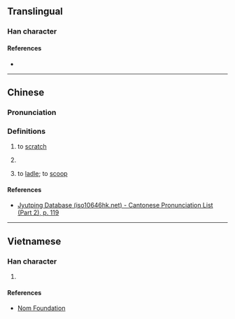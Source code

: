 {{also|㧟}}
{{character info}}
==Translingual==

===Han character===
{{Han char|rn=64|rad=手|as=13|sn=16|four=|canj=QSEG,XQSEG|ids=⿰扌匯}}

====References====
* {{Han ref|kx=0458.320|dkj=12823|dj=0807.190|hdz=31967.090|uh=64D3|ud=25811}}

----

==Chinese==
{{zh-forms|s=㧟}}

===Pronunciation===
{{zh-pron
|m=kuǎi
|c=kwaai5
|mc=y
|oc=y
|cat=v
}}

===Definitions===
{{zh-hanzi}}

# {{lb|zh|dialectal}} to [[scratch]]
#: {{zh-x|擓 癢癢{yang}|to '''scratch''' an inch}}
# {{lb|zh|dialectal}} {{zh-synonym|挎|to [[carry]] on the [[arm]]}}
# {{lb|zh|dialectal}} to [[ladle]]; to [[scoop]]

====References====
* [http://www.iso10646hk.net/jp/document/download.jsp Jyutping Database (iso10646hk.net) - Cantonese Pronunciation List (Part 2), p. 119]

----

==Vietnamese==

===Han character===
{{vi-readings|rs=手13|reading=hối}}

# {{rfdef|vi|sort=手13}}

====References====
* [http://nomfoundation.org/common/nom_details.php?codepoint=64d3 Nom Foundation]